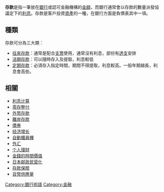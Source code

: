 {{银行业|accs/cards |image=SampleBankbook.png|caption=[[存折|存折]]是储蓄账户的传统交易凭证。}}
{{個人理財}}
'''存款'''是指一筆放在[[銀行|銀行]]或認可金融機構的[[貨幣|金額]]，而銀行通常會以存款的數量派發協議定下的[[利息|利息]]。存款是客戶投資[[資產|資產]]的一種，在銀行方面是負債表其中一項。

==種類==

存款可分為三大類：

* [[往來存款|往來存款]]：通常是配合[[支票|支票]]使用，通常沒有利息，部份有[[銀行透支|透支]]安排
* [[活期存款|活期存款]]：可以隨時存入及提取，利息較低
* [[定期存款|定期存款]]：必須存入指定時間，期間不得提取，利息較高。一般年期越長，利息會高些。

== 相關 ==
* [[利息计算|利息计算]]
* [[零存整付|零存整付]]
* [[外幣存款|外幣存款]]
* [[離岸存款|離岸存款]]
* [[債券|債券]]
* [[经济增长|经济增长]] 
* [[自動櫃員機|自動櫃員機]] 
* [[外汇|外汇]]
* [[个人理财|个人理财]]
* [[金錢的時間價值|金錢的時間價值]]
* [[日本邮政民营化|日本邮政民营化]]
* [[存款保險|存款保險]]
* [[貨幣供應量|貨幣供應量]]

{{Authority control}}
{{econ-stub}}

[[Category:銀行術語|Category:銀行術語]]
[[Category:金融|Category:金融]]